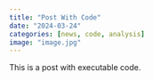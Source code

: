 ```yaml
---
title: "Post With Code"
date: "2024-03-24"
categories: [news, code, analysis]
image: "image.jpg"
---
```


This is a post with executable code.
